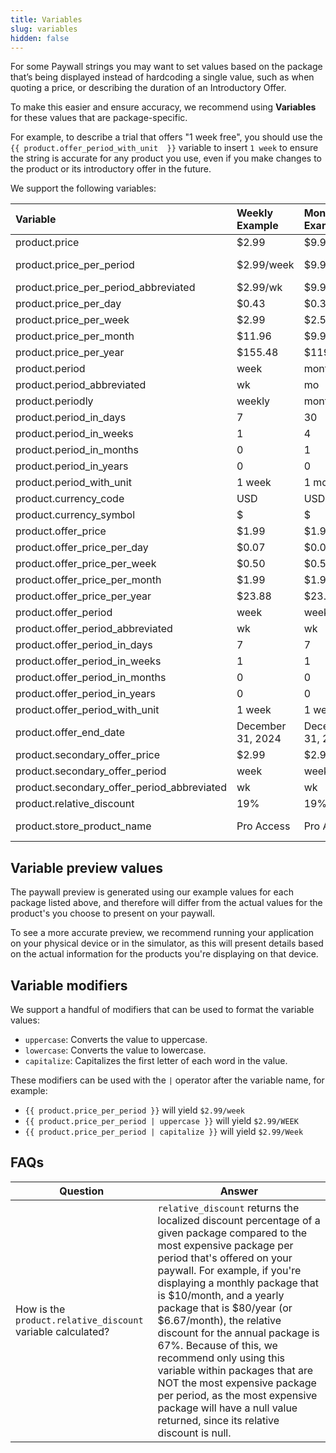 ```yaml
---
title: Variables
slug: variables
hidden: false
---
```


For some Paywall strings you may want to set values based on the package that’s being displayed instead of hardcoding a single value, such as when quoting a price, or describing the duration of an Introductory Offer.

To make this easier and ensure accuracy, we recommend using **Variables** for these values that are package-specific.

For example, to describe a trial that offers "1 week free", you should use the `{{ product.offer_period_with_unit  }}` variable to insert `1 week` to ensure the string is accurate for any product you use, even if you make changes to the product or its introductory offer in the future.

We support the following variables:

| Variable                                   | Weekly Example    | Monthly Example   | 2 Month Example   | 3 Month Example   | 6 Month Example   | Annual Example    | Lifetime Example |
| :----------------------------------------- | :---------------- | :---------------- | :---------------- | :---------------- | :---------------- | :---------------- | :--------------- |
| product.price                              | $2.99             | $9.99             | $17.99            | $24.99            | $39.99            | $69.99            | $119.99          |
| product.price_per_period                   | $2.99/week        | $9.99/month       | $17.99/2 months   | $24.99/3 months   | $39.99/6 months   | $69.99/year       | $119.99          |
| product.price_per_period_abbreviated       | $2.99/wk          | $9.99/mo          | $17.99/2mo        | $24.99/3mo        | $39.99/6mo        | $69.99/yr         | $119.99          |
| product.price_per_day                      | $0.43             | $0.33             | $0.30             | $0.28             | $0.22             | $0.19             | $119.99          |
| product.price_per_week                     | $2.99             | $2.50             | $2.25             | $1.92             | $1.54             | $1.35             | $119.99          |
| product.price_per_month                    | $11.96            | $9.99             | $9.00             | $8.33             | $6.67             | $5.83             | $119.99          |
| product.price_per_year                     | $155.48           | $119.88           | $107.94           | $99.96            | $79.98            | $69.99            | $119.99          |
| product.period                             | week              | month             | 2 months          | 3 months          | 6 months          | annual            | lifetime         |
| product.period_abbreviated                 | wk                | mo                | 2mo               | 3mo               | 6mo               | yr                | lifetime         |
| product.periodly                           | weekly            | monthly           | 2 months          | 3 months          | 6 months          | annually          | lifetime         |
| product.period_in_days                     | 7                 | 30                | 60                | 90                | 180               | 365               | nan              |
| product.period_in_weeks                    | 1                 | 4                 | 8                 | 13                | 13                | 52                | nan              |
| product.period_in_months                   | 0                 | 1                 | 2                 | 3                 | 6                 | 12                | nan              |
| product.period_in_years                    | 0                 | 0                 | 0                 | 0                 | 0                 | 1                 | nan              |
| product.period_with_unit                   | 1 week            | 1 month           | 2 months          | 3 months          | 6 months          | 1 year            | lifetime         |
| product.currency_code                      | USD               | USD               | USD               | USD               | USD               | USD               | USD              |
| product.currency_symbol                    | $                 | $                 | $                 | $                 | $                 | $                 | $                |
| product.offer_price                        | $1.99             | $1.99             | $1.99             | $1.99             | $1.99             | $1.99             | nan              |
| product.offer_price_per_day                | $0.07             | $0.07             | $0.07             | $0.07             | $0.07             | $0.07             | nan              |
| product.offer_price_per_week               | $0.50             | $0.50             | $0.50             | $0.50             | $0.50             | $0.50             | nan              |
| product.offer_price_per_month              | $1.99             | $1.99             | $1.99             | $1.99             | $1.99             | $1.99             | nan              |
| product.offer_price_per_year               | $23.88            | $23.88            | $23.88            | $23.88            | $23.88            | $23.88            | nan              |
| product.offer_period                       | week              | week              | week              | week              | week              | week              | nan              |
| product.offer_period_abbreviated           | wk                | wk                | wk                | wk                | wk                | wk                | nan              |
| product.offer_period_in_days               | 7                 | 7                 | 7                 | 7                 | 7                 | 7                 | nan              |
| product.offer_period_in_weeks              | 1                 | 1                 | 1                 | 1                 | 1                 | 1                 | nan              |
| product.offer_period_in_months             | 0                 | 0                 | 0                 | 0                 | 0                 | 0                 | nan              |
| product.offer_period_in_years              | 0                 | 0                 | 0                 | 0                 | 0                 | 0                 | nan              |
| product.offer_period_with_unit             | 1 week            | 1 week            | 1 week            | 1 week            | 1 week            | 1 week            | nan              |
| product.offer_end_date                     | December 31, 2024 | December 31, 2024 | December 31, 2024 | December 31, 2024 | December 31, 2024 | December 31, 2024 | nan              |
| product.secondary_offer_price              | $2.99             | $2.99             | $2.99             | $2.99             | $2.99             | $2.99             | nan              |
| product.secondary_offer_period             | week              | week              | week              | week              | week              | week              | nan              |
| product.secondary_offer_period_abbreviated | wk                | wk                | wk                | wk                | wk                | wk                | nan              |
| product.relative_discount                  | 19%               | 19%               | 19%               | 19%               | 19%               | 19%               | 19%              |
| product.store_product_name                 | Pro Access        | Pro Access        | Pro Access        | Pro Access        | Pro Access        | Pro Access        | Pro Access       |

## Variable preview values
The paywall preview is generated using our example values for each package listed above, and therefore will differ from the actual values for the product's you choose to present on your paywall.

To see a more accurate preview, we recommend running your application on your physical device or in the simulator, as this will present details based on the actual information for the products you're displaying on that device.

## Variable modifiers
We support a handful of modifiers that can be used to format the variable values:
- `uppercase`: Converts the value to uppercase.
- `lowercase`: Converts the value to lowercase.
- `capitalize`: Capitalizes the first letter of each word in the value.

These modifiers can be used with the `|` operator after the variable name, for example:
- `{{ product.price_per_period }}` will yield `$2.99/week`
- `{{ product.price_per_period | uppercase }}` will yield `$2.99/WEEK`
- `{{ product.price_per_period | capitalize }}` will yield `$2.99/Week`

## FAQs

| Question     | Answer  |
| ------------------ | ------------------|
| How is the `product.relative_discount` variable calculated? |  `relative_discount` returns the localized discount percentage of a given package compared to the most expensive package per period that's offered on your paywall. For example, if you're displaying a monthly package that is $10/month, and a yearly package that is $80/year (or $6.67/month), the relative discount for the annual package is 67%. Because of this, we recommend only using this variable within packages that are NOT the most expensive package per period, as the most expensive package will have a null value returned, since its relative discount is null. |